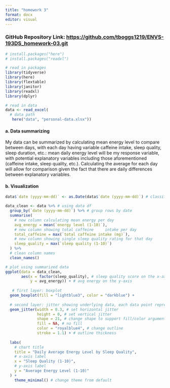 ```yaml
---
title: "homework 3"
format: docx
editor: visual
---
```


### GitHub Repository Link: <https://github.com/tboggs1219/ENVS-193DS_homework-03.git>

```r

# install.packages("here")
# install.packages("readxl")

# read in packages
library(tidyverse)
library(here)
library(flextable)
library(janitor)
library(readxl)
library(dplyr)

# read in data
data <- read_excel(
  # data path
   here("data", "personal-data.xlsx"))
```

#### a. Data summarizing

My data can be summarized by calculating mean energy level to compare between days, with each day having variable caffeine intake, sleep quality, sleep duration, etc.: mean daily energy level will be my response variable, with potential explanatory variables including those aforementioned (caffeine intake, sleep quality, etc.). Calculating the average for each day will allow for comparison given the fact that there are daily differences between explanatory variables.

#### b. Visualization

```r

data$`date (yyyy-mm-dd)` <- as.Date(data$`date (yyyy-mm-dd)`) # classify date column as date

data_clean <- data %>% # using data df
  group_by(`date (yyyy-mm-dd)`) %>% # group rows by date
  summarise(
    # new column calculating mean energy per day
    avg_energy = mean(`energy level (1-10)`),
    # new column showing total caffeine     intake per day
    total_caffeine = max(`total caffeine intake (mg)`),
    # new column showing single sleep quality rating for that day
    sleep_quality = max(`sleep quality (1-10)`)
  ) %>% 
  # clean column names
  clean_names() 

# plot using summarized data
ggplot(data = data_clean,
       aes(x = factor(sleep_quality), # sleep quality score on the x-axis
           y = avg_energy)) + # avg energy on the y-axis
 
   # first layer: boxplot
  geom_boxplot(fill = "lightblue3", color = "darkblue") +
  
  # second layer: jitter showing underlying data, each data point represents one day
  geom_jitter(width = 0.3, # set horizontal jitter
              height = 0, # set vertical jitter
              shape = 21, # change shape to support fill/color arguments
              fill = NA, # no fill
              color = "royalblue4", # change outline
              stroke = 1.1) + # outline thickness
 
  labs(
    # chart title
    title = "Daily Average Energy Level by Sleep Quality",
    # x-axis label
    x = "Sleep Quality (1-10)",
    # y-axis label
    y = "Average Energy Level (1-10)"
  ) +
    theme_minimal() # change theme from default


```

